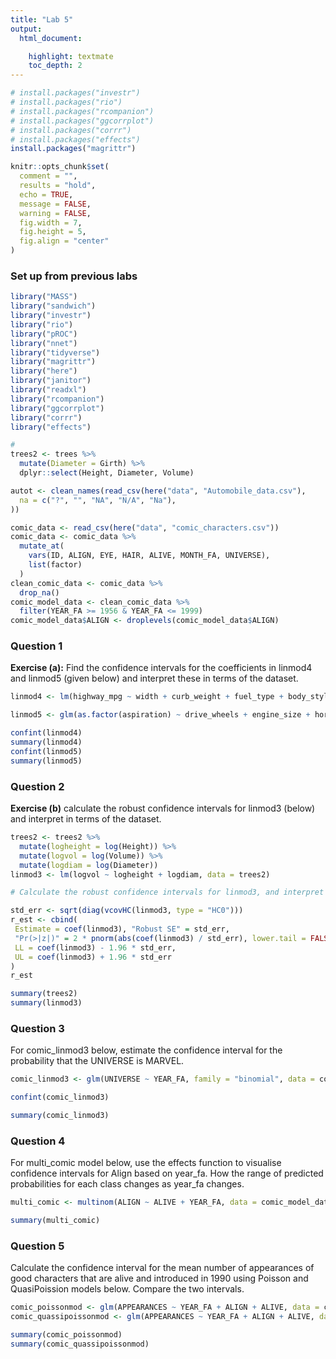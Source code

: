 ---
title: "Lab 5" 
output:
  html_document:

    highlight: textmate
    toc_depth: 2
---
```{r}
# install.packages("investr")
# install.packages("rio")
# install.packages("rcompanion")
# install.packages("ggcorrplot")
# install.packages("corrr")
# install.packages("effects")
install.packages("magrittr")
```


```{r setup, include = FALSE}
knitr::opts_chunk$set(
  comment = "",
  results = "hold",
  echo = TRUE,
  message = FALSE,
  warning = FALSE,
  fig.width = 7,
  fig.height = 5,
  fig.align = "center"
)
```


### Set up from previous labs
```{r, message = FALSE,comment=FALSE, warning=FALSE}
library("MASS")
library("sandwich")
library("investr")
library("rio")
library("pROC")
library("nnet")
library("tidyverse")
library("magrittr")
library("here")
library("janitor")
library("readxl")
library("rcompanion")
library("ggcorrplot")
library("corrr")
library("effects")
```


```{r}
# 
trees2 <- trees %>%
  mutate(Diameter = Girth) %>%
  dplyr::select(Height, Diameter, Volume)

autot <- clean_names(read_csv(here("data", "Automobile_data.csv"),
  na = c("?", "", "NA", "N/A", "Na"),
))

comic_data <- read_csv(here("data", "comic_characters.csv"))
comic_data <- comic_data %>%
  mutate_at(
    vars(ID, ALIGN, EYE, HAIR, ALIVE, MONTH_FA, UNIVERSE),
    list(factor)
  )
clean_comic_data <- comic_data %>%
  drop_na()
comic_model_data <- clean_comic_data %>%
  filter(YEAR_FA >= 1956 & YEAR_FA <= 1999)
comic_model_data$ALIGN <- droplevels(comic_model_data$ALIGN)
```

### Question 1
**Exercise (a):** Find the confidence intervals for the coefficients in linmod4 and linmod5 (given below) and interpret these in terms of the dataset.

```{r}
linmod4 <- lm(highway_mpg ~ width + curb_weight + fuel_type + body_style, data = autot)

linmod5 <- glm(as.factor(aspiration) ~ drive_wheels + engine_size + horsepower, family = "binomial", data = autot)

confint(linmod4)
summary(linmod4)
confint(linmod5)
summary(linmod5)
```


### Question 2
**Exercise (b)** calculate the robust confidence intervals for linmod3 (below) and interpret in terms of the dataset.

```{r}

trees2 <- trees2 %>%
  mutate(logheight = log(Height)) %>%
  mutate(logvol = log(Volume)) %>%
  mutate(logdiam = log(Diameter))
linmod3 <- lm(logvol ~ logheight + logdiam, data = trees2)

# Calculate the robust confidence intervals for linmod3, and interpret in terms of the dataset

std_err <- sqrt(diag(vcovHC(linmod3, type = "HC0")))
r_est <- cbind(
 Estimate = coef(linmod3), "Robust SE" = std_err,
 "Pr(>|z|)" = 2 * pnorm(abs(coef(linmod3) / std_err), lower.tail = FALSE),
 LL = coef(linmod3) - 1.96 * std_err,
 UL = coef(linmod3) + 1.96 * std_err
)
r_est

summary(trees2)
summary(linmod3)
```


### Question 3
For comic_linmod3 below, estimate the confidence interval for the probability that the UNIVERSE is MARVEL. 

```{r}
comic_linmod3 <- glm(UNIVERSE ~ YEAR_FA, family = "binomial", data = comic_model_data)

confint(comic_linmod3)

summary(comic_linmod3)
```

### Question 4
For multi_comic model below, use the effects function to visualise confidence intervals for Align based on year_fa. How the range of predicted probabilities for each class changes as year_fa changes.

```{r}
multi_comic <- multinom(ALIGN ~ ALIVE + YEAR_FA, data = comic_model_data)

summary(multi_comic)
```

### Question 5
Calculate the confidence interval for the mean number of appearances of good characters that are alive and introduced in 1990 using Poisson and QuasiPoission models below. Compare the two intervals.
```{r}
comic_poissonmod <- glm(APPEARANCES ~ YEAR_FA + ALIGN + ALIVE, data = comic_model_data, family = "poisson")
comic_quassipoissonmod <- glm(APPEARANCES ~ YEAR_FA + ALIGN + ALIVE, data = comic_model_data, family = "quasipoisson")

summary(comic_poissonmod)
summary(comic_quassipoissonmod)
```
